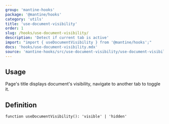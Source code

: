 ```yaml
---
group: 'mantine-hooks'
package: '@mantine/hooks'
category: 'utils'
title: 'use-document-visibility'
order: 1
slug: /hooks/use-document-visibility/
description: 'Detect if current tab is active'
import: "import { useDocumentVisibility } from '@mantine/hooks';"
docs: 'hooks/use-document-visibility.mdx'
source: 'mantine-hooks/src/use-document-visibility/use-document-visibility.ts'
---
```



## Usage

Page's title displays document's visibility, navigate to another tab to toggle it.

<Demo data={HooksDemos.useDocumentVisibilityDemo} />

## Definition

```tsx
function useDocumentVisibility(): 'visible' | 'hidden'
```
